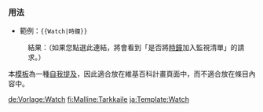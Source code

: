 {{Documentation subpage}}
<!-- PLEASE ADD CATEGORIES AND INTERWIKIS AT THE BOTTOM OF THIS PAGE -->

=== 用法 ===
* 範例：<code><nowiki>{{Watch|時鐘}}</nowiki></code>
: 結果：{{Watch|時鐘}}（如果您點選此連結，將會看到「是否將[[時鐘]]加入監視清單」的請求。）

本[[Wikipedia:模板|模板]]為一種[[Wikipedia:避免自我提及|自我提及]]，因此適合放在維基百科計畫頁面中，而不適合放在條目內容中。

<includeonly>
<!-- CATEGORIES AND INTERWIKIS HERE, THANKS -->
[[de:Vorlage:Watch]]
[[fi:Malline:Tarkkaile]]
[[ja:Template:Watch]]
</includeonly>